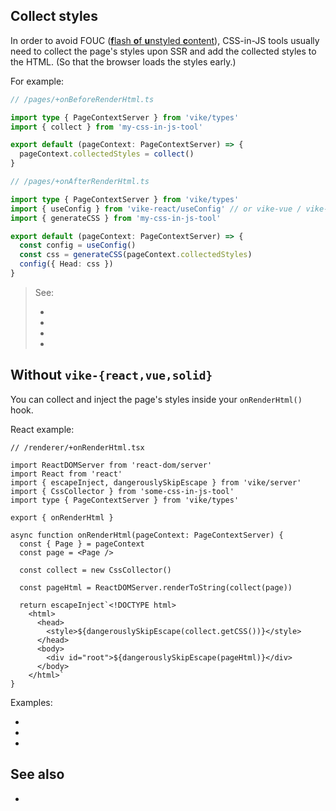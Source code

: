 

## Collect styles

In order to avoid FOUC ([**f**lash **o**f **u**nstyled **c**ontent](https://en.wikipedia.org/wiki/Flash_of_unstyled_content)),
CSS-in-JS tools usually need to collect the page's styles upon SSR and add the collected styles to the HTML. (So that the browser loads the styles early.)

For example:

```ts
// /pages/+onBeforeRenderHtml.ts

import type { PageContextServer } from 'vike/types'
import { collect } from 'my-css-in-js-tool'

export default (pageContext: PageContextServer) => {
  pageContext.collectedStyles = collect()
}
```

```ts
// /pages/+onAfterRenderHtml.ts

import type { PageContextServer } from 'vike/types'
import { useConfig } from 'vike-react/useConfig' // or vike-vue / vike-solid
import { generateCSS } from 'my-css-in-js-tool'

export default (pageContext: PageContextServer) => {
  const config = useConfig()
  const css = generateCSS(pageContext.collectedStyles)
  config({ Head: css })
}
```

> See:
>  - <Link href="/onBeforeRenderHtml" noBreadcrumb />
>  - <Link href="/onAfterRenderHtml" noBreadcrumb />
>  - <Link href="/useConfig" noBreadcrumb />
>  - <Link href="/Head#how-to-inject-raw-html" />


## Without `vike-{react,vue,solid}`

You can collect and inject the page's styles inside your <Link href="/onRenderHtml">`onRenderHtml()` hook</Link>.

React example:

```tsx
// /renderer/+onRenderHtml.tsx

import ReactDOMServer from 'react-dom/server'
import React from 'react'
import { escapeInject, dangerouslySkipEscape } from 'vike/server'
import { CssCollector } from 'some-css-in-js-tool'
import type { PageContextServer } from 'vike/types'

export { onRenderHtml }

async function onRenderHtml(pageContext: PageContextServer) {
  const { Page } = pageContext
  const page = <Page />

  const collect = new CssCollector()

  const pageHtml = ReactDOMServer.renderToString(collect(page))

  return escapeInject`<!DOCTYPE html>
    <html>
      <head>
        <style>${dangerouslySkipEscape(collect.getCSS())}</style>
      </head>
      <body>
        <div id="root">${dangerouslySkipEscape(pageHtml)}</div>
      </body>
    </html>`
}
```

Examples:
- <Link href="/styled-components" />
- <Link href="/grommet" />
- <Link href="/styled-jsx" />


## See also


- <Link href="/tools#css-in-js" doNotInferSectionTitle />
